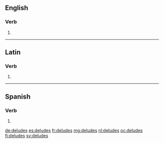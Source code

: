 ==English==

===Verb===
{{head|en|verb form}}

# {{en-third-person singular of|delude}}

----

==Latin==

===Verb===
{{la-verb-form|delūdēs}}

# {{inflection of|delūdō||2|s|futr|actv|indc|lang=la}}

----

==Spanish==

===Verb===
{{es-verb-form}}

# {{es-verb form of|deludir|ending=-ir|mood=indicative|tense=present|number=s|person=2|formal=n}}

[[de:deludes]]
[[es:deludes]]
[[fr:deludes]]
[[mg:deludes]]
[[nl:deludes]]
[[oc:deludes]]
[[fi:deludes]]
[[sv:deludes]]